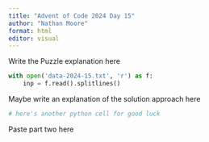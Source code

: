 ```yaml
---
title: "Advent of Code 2024 Day 15"
author: "Nathan Moore"
format: html
editor: visual
---
```


Write the Puzzle explanation here

```python

with open('data-2024-15.txt', 'r') as f:
    inp = f.read().splitlines()

```

Maybe write an explanation of the solution approach here

```python
# here's another python cell for good luck

```

Paste part two here
